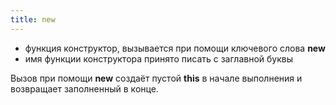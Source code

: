 ```yaml
---
title: new
---
```


- функция конструктор, вызывается при помощи ключевого слова **new**
- имя функции конструктора принято писать с заглавной буквы

Вызов при помощи **new** создаёт пустой **this** в начале выполнения и возвращает заполненный в конце.
